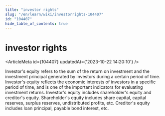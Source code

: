 ```yaml
---
title: "investor rights"
slug: "/en/learn/wiki/investorrights-104407"
id: "104407"
hide_table_of_contents: true
---
```



# investor rights

<ArticleMeta id={104407} updatedAt={'2023-10-22 14:20:10'} />
<div className='border-solid border-b border-t-0 my-4 border-[var(--ifm-color-gray-300)]' />

Investor's equity refers to the sum of the return on investment and the investment principal generated by investors during a certain period of time. Investor's equity reflects the economic interests of investors in a specific period of time, and is one of the important indicators for evaluating investment returns. Investor's equity includes shareholder's equity and creditor's equity. Shareholder's equity includes share capital, capital reserves, surplus reserves, undistributed profits, etc. Creditor's equity includes loan principal, payable bond interest, etc.
